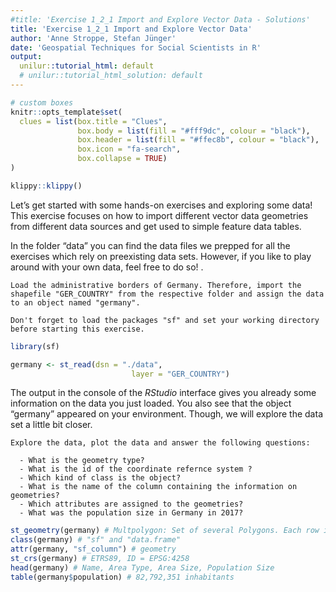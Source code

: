 ```yaml
---
#title: 'Exercise 1_2_1 Import and Explore Vector Data - Solutions'
title: 'Exercise 1_2_1 Import and Explore Vector Data'
author: 'Anne Stroppe, Stefan Jünger'
date: 'Geospatial Techniques for Social Scientists in R'
output:
  unilur::tutorial_html: default
  # unilur::tutorial_html_solution: default
---
```


```r
# custom boxes
knitr::opts_template$set(
  clues = list(box.title = "Clues",
               box.body = list(fill = "#fff9dc", colour = "black"),
               box.header = list(fill = "#ffec8b", colour = "black"),
               box.icon = "fa-search",
               box.collapse = TRUE)
)
```

```r
klippy::klippy()
```

Let's get started with some hands-on exercises and exploring some data!
This exercise focuses on how to import different vector data geometries from different data sources and get used to simple feature data tables.

In the folder "data" you can find the data files we prepped for all the exercises which rely on preexisting data sets. 
However, if you like to play around with your own data, feel free to do so!
. 

```block
Load the administrative borders of Germany. Therefore, import the shapefile "GER_COUNTRY" from the respective folder and assign the data to an object named "germany". 

```

```block
Don't forget to load the packages "sf" and set your working directory before starting this exercise.
```

```r

library(sf)

germany <- st_read(dsn = "./data",
                           layer = "GER_COUNTRY") 

```

The output in the console of the *RStudio* interface gives you already some information on the data you just loaded. You also see that the object "germany" appeared on your environment.
Though, we will explore the data set a little bit closer.

```block

Explore the data, plot the data and answer the following questions:

  - What is the geometry type? 
  - What is the id of the coordinate refernce system ?
  - Which kind of class is the object?
  - What is the name of the column containing the information on geometries?
  - Which attributes are assigned to the geometries?
  - What was the population size in Germany in 2017?

```

```r

st_geometry(germany) # Multpolygon: Set of several Polygons. Each row is a polygon.
class(germany) # "sf" and "data.frame"
attr(germany, "sf_column") # geometry
st_crs(germany) # ETRS89, ID = EPSG:4258
head(germany) # Name, Area Type, Area Size, Population Size
table(germany$population) # 82,792,351 inhabitants


```
